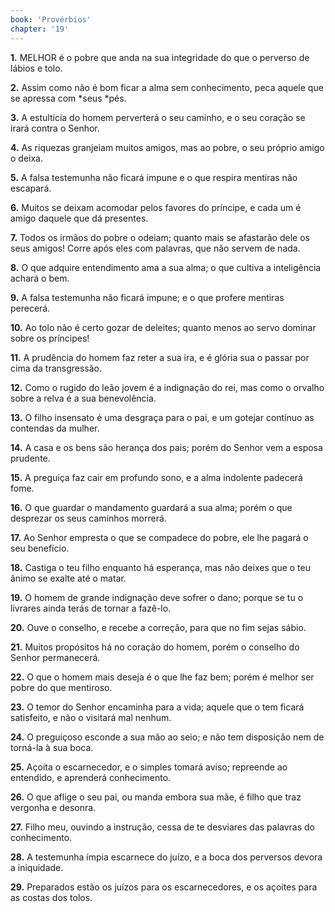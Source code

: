 ```yaml
---
book: 'Provérbios'
chapter: '19'
---
```


**1.** MELHOR é o pobre que anda na sua integridade do que o perverso de lábios e tolo.

**2.** Assim como não é bom ficar a alma sem conhecimento, peca aquele que se apressa com *seus *pés.

**3.** A estultícia do homem perverterá o seu caminho, e o seu coração se irará contra o Senhor.

**4.** As riquezas granjeiam muitos amigos, mas ao pobre, o seu próprio amigo o deixa.

**5.** A falsa testemunha não ficará impune e o que respira mentiras não escapará.

**6.** Muitos se deixam acomodar pelos favores do príncipe, e cada um é amigo daquele que dá presentes.

**7.** Todos os irmãos do pobre o odeiam; quanto mais se afastarão dele os seus amigos! Corre após eles com palavras, que não servem de nada.

**8.** O que adquire entendimento ama a sua alma; o que cultiva a inteligência achará o bem.

**9.** A falsa testemunha não ficará impune; e o que profere mentiras perecerá.

**10.** Ao tolo não é certo gozar de deleites; quanto menos ao servo dominar sobre os príncipes!

**11.** A prudência do homem faz reter a sua ira, e é glória sua o passar por cima da transgressão.

**12.** Como o rugido do leão jovem é a indignação do rei, mas como o orvalho sobre a relva é a sua benevolência.

**13.** O filho insensato é uma desgraça para o pai, e um gotejar contínuo as contendas da mulher.

**14.** A casa e os bens são herança dos pais; porém do Senhor vem a esposa prudente.

**15.** A preguiça faz cair em profundo sono, e a alma indolente padecerá fome.

**16.** O que guardar o mandamento guardará a sua alma; porém o que desprezar os seus caminhos morrerá.

**17.** Ao Senhor empresta o que se compadece do pobre, ele lhe pagará o seu benefício.

**18.** Castiga o teu filho enquanto há esperança, mas não deixes que o teu ânimo se exalte até o matar.

**19.** O homem de grande indignação deve sofrer o dano; porque se tu o livrares ainda terás de tornar a fazê-lo.

**20.** Ouve o conselho, e recebe a correção, para que no fim sejas sábio.

**21.** Muitos propósitos há no coração do homem, porém o conselho do Senhor permanecerá.

**22.** O que o homem mais deseja é o que lhe faz bem; porém é melhor ser pobre do que mentiroso.

**23.** O temor do Senhor encaminha para a vida; aquele que o tem ficará satisfeito, e não o visitará mal nenhum.

**24.** O preguiçoso esconde a sua mão ao seio; e não tem disposição nem de torná-la à sua boca.

**25.** Açoita o escarnecedor, e o simples tomará aviso; repreende ao entendido, e aprenderá conhecimento.

**26.** O que aflige o seu pai, ou manda embora sua mãe, é filho que traz vergonha e desonra.

**27.** Filho meu, ouvindo a instrução, cessa de te desviares das palavras do conhecimento.

**28.** A testemunha ímpia escarnece do juízo, e a boca dos perversos devora a iniquidade.

**29.** Preparados estão os juízos para os escarnecedores, e os açoites para as costas dos tolos.
